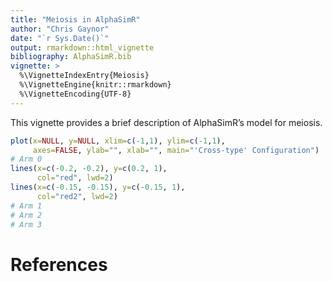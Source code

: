 ```yaml
---
title: "Meiosis in AlphaSimR"
author: "Chris Gaynor"
date: "`r Sys.Date()`"
output: rmarkdown::html_vignette
bibliography: AlphaSimR.bib
vignette: >
  %\VignetteIndexEntry{Meiosis}
  %\VignetteEngine{knitr::rmarkdown}
  %\VignetteEncoding{UTF-8}
---
```


This vignette provides a brief description of AlphaSimR's model for meiosis.

```r
plot(x=NULL, y=NULL, xlim=c(-1,1), ylim=c(-1,1), 
     axes=FALSE, ylab="", xlab="", main="'Cross-type' Configuration")
# Arm 0
lines(x=c(-0.2, -0.2), y=c(0.2, 1), 
      col="red", lwd=2)
lines(x=c(-0.15, -0.15), y=c(-0.15, 1), 
      col="red2", lwd=2)
# Arm 1
# Arm 2
# Arm 3

```

# References
